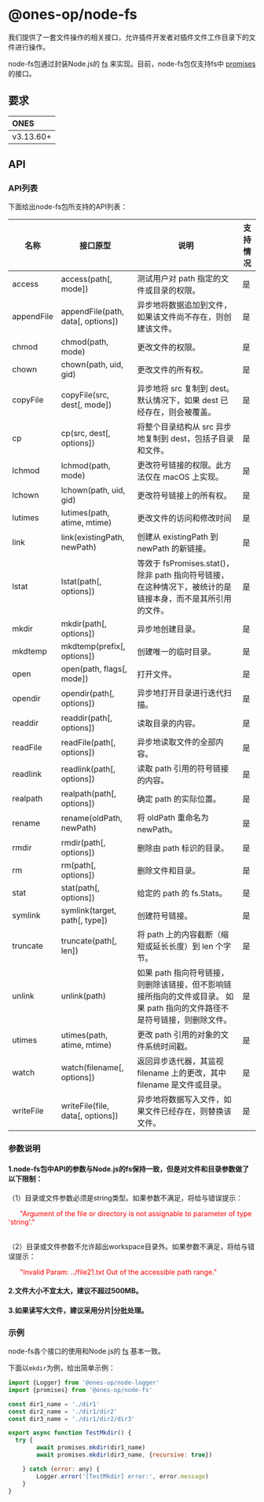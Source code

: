# @ones-op/node-fs

我们提供了一套文件操作的相关接口，允许插件开发者对插件文件工作目录下的文件进行操作。

node-fs包通过封装Node.js的 [fs](https://nodejs.cn/dist/latest-v16.x/docs/api/fs.html) 来实现。目前，node-fs包仅支持fs中 [promises](https://nodejs.cn/dist/latest-v16.x/docs/api/fs.html#promise-api) 的接口。

## 要求

| **ONES** |
| :------- |
| v3.13.60+  |

## API

### API列表
下面给出node-fs包所支持的API列表：


| 名称             | 接口原型          |     说明          |   支持情况  |
| --------------------------- | -------------------- | ----------------------- | ----- |
|access         |access(path[, mode])               | 测试用户对 path 指定的文件或目录的权限。       | 是       |
|appendFile     |appendFile(path, data[, options])  | 异步地将数据追加到文件，如果该文件尚不存在，则创建该文件。       | 是       |
|chmod          |chmod(path, mode)                  | 更改文件的权限。       | 是       |
|chown          |chown(path, uid, gid)              | 更改文件的所有权。       | 是       |
|copyFile       |copyFile(src, dest[, mode])        | 异步地将 src 复制到 dest。 默认情况下，如果 dest 已经存在，则会被覆盖。       | 是       |
|cp             |cp(src, dest[, options])           | 将整个目录结构从 src 异步地复制到 dest，包括子目录和文件。       | 是       |
|lchmod         |lchmod(path, mode)                 | 更改符号链接的权限。此方法仅在 macOS 上实现。       | 是       |
|lchown         |lchown(path, uid, gid)             | 更改符号链接上的所有权。       | 是       |
|lutimes        |lutimes(path, atime, mtime)        | 更改文件的访问和修改时间      | 是       |
|link           |link(existingPath, newPath)        | 创建从 existingPath 到 newPath 的新链接。       | 是       |
|lstat          |lstat(path[, options])             | 等效于 fsPromises.stat()，除非 path 指向符号链接，在这种情况下，被统计的是链接本身，而不是其所引用的文件。       | 是       |
|mkdir          |mkdir(path[, options])             | 异步地创建目录。       | 是       |
|mkdtemp        |mkdtemp(prefix[, options])         | 创建唯一的临时目录。        | 是       |
|open           |open(path, flags[, mode])          | 打开文件。        | 是       |
|opendir        |opendir(path[, options])           | 异步地打开目录进行迭代扫描。       | 是       |
|readdir        |readdir(path[, options])           | 读取目录的内容。       | 是       |
|readFile       |readFile(path[, options])          | 异步地读取文件的全部内容。       | 是       |
|readlink       |readlink(path[, options])          | 读取 path 引用的符号链接的内容。       | 是       |
|realpath       |realpath(path[, options])          | 确定 path 的实际位置。       | 是       |
|rename         |rename(oldPath, newPath)           | 将 oldPath 重命名为 newPath。       | 是       |
|rmdir          |rmdir(path[, options])             | 删除由 path 标识的目录。       | 是       |
|rm             |rm(path[, options])                | 删除文件和目录。       | 是       |
|stat           |stat(path[, options])              | 给定的 path 的 fs.Stats。       | 是       |
|symlink        |symlink(target, path[, type])      | 创建符号链接。       | 是       |
|truncate       |truncate(path[, len])              | 将 path 上的内容截断（缩短或延长长度）到 len 个字节。       | 是       |
|unlink         |unlink(path)                       | 如果 path 指向符号链接，则删除该链接，但不影响链接所指向的文件或目录。 如果 path 指向的文件路径不是符号链接，则删除文件。       | 是       |
|utimes         |utimes(path, atime, mtime)         | 更改 path 引用的对象的文件系统时间戳。       | 是       |
|watch          |watch(filename[, options])         | 返回异步迭代器，其监视 filename 上的更改，其中 filename 是文件或目录。       | 是       |
|writeFile      |writeFile(file, data[, options])   | 异步地将数据写入文件，如果文件已经存在，则替换该文件。       | 是       |


### 参数说明

#### 1.node-fs包中API的参数与Node.js的fs保持一致，但是对文件和目录参数做了以下限制：

（1）目录或文件参数必须是string类型。如果参数不满足，将给与错误提示：

<font color= "#FF0000"> &nbsp;&nbsp;&nbsp;&nbsp;&nbsp;&nbsp;"Argument of the file or directory is not assignable to parameter of type 'string'."</font> <br /><br />

（2）目录或文件参数不允许超出workspace目录外。如果参数不满足，将给与错误提示：

<font color= "#FF0000"> &nbsp;&nbsp;&nbsp;&nbsp;&nbsp;&nbsp;"Invalid Param: ../file21.txt Out of the accessible path range."</font> <br />

#### 2.文件大小不宜太大，建议不超过500MB。

#### 3.如果读写大文件，建议采用分片|分批处理。


### 示例
node-fs各个接口的使用和Node.js的 [fs](https://nodejs.cn/dist/latest-v16.x/docs/api/fs.html) 基本一致。

下面以`mkdir`为例，给出简单示例：

```javascript
import {Logger} from '@ones-op/node-logger'
import {promises} from '@ones-op/node-fs'

const dir1_name = './dir1'
const dir2_name = './dir1/dir2'
const dir3_name = './dir1/dir2/dir3'

export async function TestMkdir() {
  try {
        await promises.mkdir(dir1_name)
        await promises.mkdir(dir3_name, {recursive: true})

    } catch (error: any) {
        Logger.error('[TestMkdir] error:', error.message)
    }
}
```
